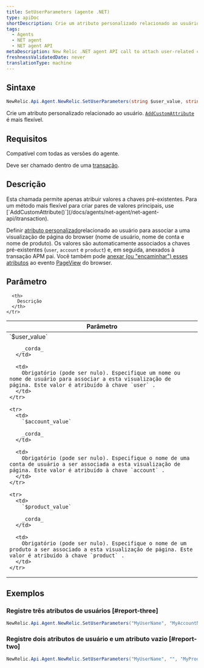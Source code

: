 ```yaml
---
title: SetUserParameters (agente .NET)
type: apiDoc
shortDescription: Crie um atributo personalizado relacionado ao usuário. AddCustomAttribute() é mais flexível.
tags:
  - Agents
  - NET agent
  - NET agent API
metaDescription: New Relic .NET agent API call to attach user-related custom attributes to APM and browser events.
freshnessValidatedDate: never
translationType: machine
---
```


## Sintaxe

```cs
NewRelic.Api.Agent.NewRelic.SetUserParameters(string $user_value, string $account_value, string $product_value)
```

Crie um atributo personalizado relacionado ao usuário. [`AddCustomAttribute`](/docs/apm/agents/net-agent/net-agent-api/itransaction/#addcustomattribute) é mais flexível.

## Requisitos

Compatível com todas as versões do agente.

Deve ser chamado dentro de uma [transação](/docs/accounts-partnerships/education/getting-started-new-relic/glossary#transaction).

## Descrição

<Callout variant="tip">
  Esta chamada permite apenas atribuir valores a chaves pré-existentes. Para um método mais flexível para criar pares de valores principais, use [`AddCustomAttribute()`](/docs/agents/net-agent/net-agent-api/itransaction).
</Callout>

Definir [atributo personalizado](/docs/apm/agents/net-agent/net-agent-api/itransaction/#addcustomattribute)relacionado ao usuário para associar a uma visualização de página do browser (nome de usuário, nome de conta e nome de produto). Os valores são automaticamente associados a chaves pré-existentes (`user`, `account` e `product`) e, em seguida, anexados à transação APM pai. Você também pode [anexar (ou "encaminhar") esses atributos](/docs/insights/new-relic-insights/decorating-events/insights-custom-attributes#forwarding-attributes) ao evento [PageView](/docs/agents/manage-apm-agents/agent-metrics/agent-attributes#destinations) do browser.

## Parâmetro

<table>
  <thead>
    <tr>
      <th width="25%">
        Parâmetro
      </th>

      <th>
        Descrição
      </th>
    </tr>
  </thead>

  <tbody>
    <tr>
      <td>
        `$user_value`

        _corda_
      </td>

      <td>
        Obrigatório (pode ser nulo). Especifique um nome ou nome de usuário para associar a esta visualização de página. Este valor é atribuído à chave `user` .
      </td>
    </tr>

    <tr>
      <td>
        `$account_value`

        _corda_
      </td>

      <td>
        Obrigatório (pode ser nulo). Especifique o nome de uma conta de usuário a ser associada a esta visualização de página. Este valor é atribuído à chave `account` .
      </td>
    </tr>

    <tr>
      <td>
        `$product_value`

        _corda_
      </td>

      <td>
        Obrigatório (pode ser nulo). Especifique o nome de um produto a ser associado a esta visualização de página. Este valor é atribuído à chave `product` .
      </td>
    </tr>
  </tbody>
</table>

## Exemplos

### Registre três atributos de usuários [#report-three]

```cs
NewRelic.Api.Agent.NewRelic.SetUserParameters("MyUserName", "MyAccountName", "MyProductName");
```

### Registre dois atributos de usuário e um atributo vazio [#report-two]

```cs
NewRelic.Api.Agent.NewRelic.SetUserParameters("MyUserName", "", "MyProductName");
```